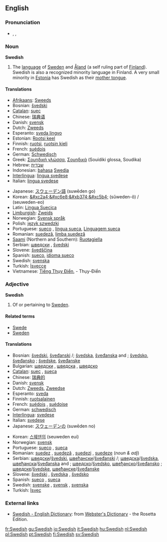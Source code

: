 {{interwiktionary|code=sv}}
==English==
{{wikipedia}}

===Pronunciation===
*{{AHD|swēd'ĭsh}}, {{IPA|/ˈswiːdɪʃ/}}, {{SAMPA|/"swi:dIS/}}

===Noun===
'''Swedish'''

# The [[language]] of [[w:Sweden|Sweden]] and [[Åland]] (a self ruling part of [[Finland]]). Swedish is also a recognized minority language in Finland. A very small minority in [[Estonia]] has Swedish as their [[mother tongue]].

====Translations====
{{top}}
*[[Afrikaans]]: [[Sweeds]]
*Bosnian: [[švedski]] {{m}}
*[[Catalan]]: [[suec]]
*Chinese: [[瑞典语]]
*Danish: [[svensk]]
*Dutch: [[Zweeds]] {{n}}
*Esperanto: [[sveda lingvo]]
*Estonian: [[Rootsi keel]]
*Finnish: [[ruotsi]], [[ruotsin kieli]]
*French: [[suédois]] {{m}}
*German: [[Schwedisch]] {{n}}
*Greek: [[Σουηδική γλώσσα]], [[Σουηδικά]] (Souidiki glossa, Soudika) {{f}}
*Hebrew: [[שבדית]]
*Indonesian: [[bahasa]] [[Swedia]]
*[[Interlingua]]: [[lingua svedese]]
*Italian: [[lingua svedese]]
{{mid}}
*Japanese: [[スウェーデン語]] (suwēden go)
*Korean: [[&#xc2a4;&#xc6e8;&#xb374;&#xc5b4;]] (s&#x16d;weden-&#x14f;) / (seuweden-eo)
*Latin: [[Lingua Suecica]] {{f}}
*[[Limburgish]]: [[Zweids]] {{n}}
*Norwegian: [[Svensk språk]]
*Polish: [[język szwedzki]]
*Portuguese: [[sueco]] {{m}}, [[língua sueca]], [[Linguagem sueca]] {{f}}
*Romanian: [[suedeză]], [[limba suedeză]] {{f}}
*[[Saami]] (Northern and Southern): [[Ruoŧagiella]]
*Serbian: [[шведски]] {{m}}, [[švedski]] {{m}}
*Slovene: [[švedščina]] {{f}}
*Spanish: [[sueco]], [[idioma sueco]] {{m}}
*Swedish: [[svenska]]
*Turkish: [[İsveççe]]
*Vietnamese: [[Tiếng Thụy Điển]], - Thụy-Điển
{{bottom}}

===Adjective===
'''Swedish'''

# Of or pertaining to [[Sweden]].

====Related terms====
*[[Swede]]
*[[Sweden]]

====Translations====
{{top}}
*Bosnian: [[švedski]], [[šveđanski]] {{m}} {{s}}/{{p}}; [[švedska]], [[šveđanska]] {{f}} {{s}} and {{n}} {{p}}; [[švedsko]], [[šveđansko]] {{f}} {{s}}; [[švedske]], [[šveđanske]] {{f}} {{p}}
*Bulgarian: [[шведски]] {{m}}, [[шведска]] {{f}}, [[шведско]] {{n}}
*[[Catalan]]: [[suec]] {{m}}, [[sueca]] {{f}}
*Chinese: [[瑞典的]]
*Danish: [[svensk]]
*Dutch: [[Zweeds]], [[Zweedse]]
*Esperanto: [[sveda]]
*Finnish: [[ruotsalainen]]
*French: [[suédois]] {{m}}, [[suédoise]] {{f}}
*German: [[schwedisch]]
*[[Interlingua]]: [[svedese]]
*Italian: [[svedese]]
*Japanese: [[スウェーデン]][[の]] (suwēden no)
{{mid}}
*Korean: [[스웨덴]][[의]] (seuweden eui)
*Norwegian: [[svensk]]
*Portuguese: [[sueco]] {{m}}, [[sueca]] {{f}}
*Romanian: [[suedez]] {{m}}, [[suedeză]] {{f}}, [[suedezi]] {{m}} {{p}}, [[suedeze]] {{f}} {{p}} (''noun & adj'')
*Serbian: [[шведски]]/[[švedski]], [[швеђански]]/[[šveđanski]] {{m}} {{s}}/{{p}}; [[шведска]]/[[švedska]], [[швеђанска]]/[[šveđanska]] {{f}} {{s}} and {{n}} {{p}}; [[шведско]]/[[švedsko]], [[швеђанско]]/[[šveđansko]] {{f}} {{s}}; [[шведске]]/[[švedske]], [[швеђанске]]/[[šveđanske]] {{f}} {{p}}
*Slovene: [[švedski]] {{m}}, [[švedska]] {{f}}, [[švedsko]] {{n}}
*Spanish: [[sueco]] {{m}}, [[sueca]] {{f}}
*Swedish: [[svenske]] {{m}}, [[svensk]] {{c}}, [[svenska]] {{f}} {{p}}
*Turkish: [[İsveç]]
{{bottom}}

===External links===
*[http://www.websters-online-dictionary.org/definition/Swedish-english/ Swedish - English Dictionary]: from [http://www.websters-online-dictionary.org/ Webster's Dictionary] - the Rosetta Edition.
{{ethnologue|code=swe}}

[[fr:Swedish]]
[[gu:Swedish]]
[[io:Swedish]]
[[it:Swedish]]
[[hu:Swedish]]
[[nl:Swedish]]
[[pl:Swedish]]
[[pt:Swedish]]
[[fi:Swedish]]
[[sv:Swedish]]